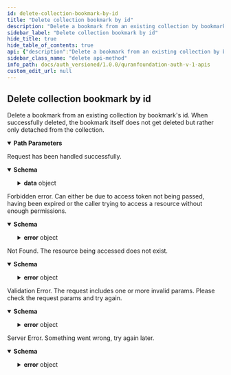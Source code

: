 ```yaml
---
id: delete-collection-bookmark-by-id
title: "Delete collection bookmark by id"
description: "Delete a bookmark from an existing collection by bookmark's id. When successfully deleted, the bookmark itself does not get deleted but rather only detached from the collection."
sidebar_label: "Delete collection bookmark by id"
hide_title: true
hide_table_of_contents: true
api: {"description":"Delete a bookmark from an existing collection by bookmark's id. When successfully deleted, the bookmark itself does not get deleted but rather only detached from the collection.","tags":["Collections"],"parameters":[{"in":"path","name":"collectionId","schema":{"type":"string","description":"The Id of the collection to be deleted.","example":"clpw2xgy5000aydofdlemfcpm"},"required":true,"description":"The Id of the collection to be deleted."},{"in":"path","name":"bookmarkId","schema":{"type":"string","description":"The Id of the bookmark to be deleted.","example":"clpw2xgy5000bydofbeuygb6j"},"required":true,"description":"The Id of the bookmark to be deleted."}],"responses":{"200":{"description":"Request has been handled successfully.","content":{"application/json":{"schema":{"type":"object","properties":{"success":{"type":"boolean","example":true},"data":{"type":"object","properties":{"message":{"enum":["collection bookmark deleted"]}},"additionalProperties":false}},"additionalProperties":false}}}},"403":{"description":"Forbidden error. Can either be due to access token not being passed, having been expired or the caller trying to access a resource without enough permissions.","content":{"application/json":{"schema":{"type":"object","properties":{"success":{"type":"boolean","example":false},"error":{"type":"object","properties":{"code":{"type":"string","example":"ForbiddenError"},"message":{"type":"string","example":"Token expired"}}}},"additionalProperties":false}}}},"404":{"description":"Not Found. The resource being accessed does not exist.","content":{"application/json":{"schema":{"type":"object","properties":{"success":{"type":"boolean","example":false},"error":{"type":"object","properties":{"code":{"type":"string","example":"NotFoundError"},"message":{"type":"string","example":"The resource you're looking for does not exist"}}}},"additionalProperties":false}}}},"422":{"description":"Validation Error. The request includes one or more invalid params. Please check the request params and try again.","content":{"application/json":{"schema":{"type":"object","properties":{"success":{"type":"boolean","example":false},"error":{"type":"object","properties":{"code":{"type":"string","example":"ValidationError"},"message":{"type":"string","example":"`id` is required"}}}},"additionalProperties":false}}}},"500":{"description":"Server Error. Something went wrong, try again later.","content":{"application/json":{"schema":{"type":"object","properties":{"success":{"type":"boolean","example":false},"error":{"type":"object","properties":{"code":{"type":"string","example":"ServerError"},"message":{"type":"string","example":"Something went wrong"}}}},"additionalProperties":false}}}}},"method":"delete","path":"/v1/collections/{collectionId}/bookmarks/{bookmarkId}","servers":[{"url":"https://auth.quran.foundation","description":"Production Server"}],"security":[{"ApiKeyAuth":[]}],"securitySchemes":{"ApiKeyAuth":{"type":"apiKey","in":"header","name":"o_t_h"},"bearer":{"scheme":"bearer","type":"http"}},"info":{"title":"QuranFoundation Auth V1 APIs","version":"1.0.0","description":"User-account related APIs that can be used after having a valid access token as a result of a successful Oauth2 flow. See [OAuth2 Intro](/docs/tutorials/oidc/getting-started-with-oauth2) for more details. \n\n ## Pagination \n\n We are using cursor based pagination. The pagination query params consist of `first`,`after`, `before` and `last`. \n\n Example \n - `first: 10` will give you first 10 items \n - `first: 10, after: xyz` will give you first 10 items after the item with id `xyz` \n - `last: 10` will give you the last 10 items \n - `last: 10, before: xyz` will give you the last 10 items before the item with id `xyz` \n\n The only possible combinations are `first + after` or `last + before`. They should not be used together"},"postman":{"name":"Delete collection bookmark by id","description":{"content":"Delete a bookmark from an existing collection by bookmark's id. When successfully deleted, the bookmark itself does not get deleted but rather only detached from the collection.","type":"text/plain"},"url":{"path":["v1","collections",":collectionId","bookmarks",":bookmarkId"],"host":["{{baseUrl}}"],"query":[],"variable":[{"disabled":false,"description":{"content":"(Required) The Id of the collection to be deleted.","type":"text/plain"},"type":"any","value":"","key":"collectionId"},{"disabled":false,"description":{"content":"(Required) The Id of the bookmark to be deleted.","type":"text/plain"},"type":"any","value":"","key":"bookmarkId"}]},"header":[{"key":"Accept","value":"application/json"}],"method":"DELETE"}}
sidebar_class_name: "delete api-method"
info_path: docs/auth_versioned/1.0.0/quranfoundation-auth-v-1-apis
custom_edit_url: null
---
```



## Delete collection bookmark by id



Delete a bookmark from an existing collection by bookmark's id. When successfully deleted, the bookmark itself does not get deleted but rather only detached from the collection.

<details style={{"marginBottom":"1rem"}} data-collapsed={false} open={true}><summary style={{}}><strong>Path Parameters</strong></summary><div><ul><ParamsItem className={"paramsItem"} param={{"in":"path","name":"collectionId","schema":{"type":"string","description":"The Id of the collection to be deleted.","example":"clpw2xgy5000aydofdlemfcpm"},"required":true,"description":"The Id of the collection to be deleted."}}></ParamsItem><ParamsItem className={"paramsItem"} param={{"in":"path","name":"bookmarkId","schema":{"type":"string","description":"The Id of the bookmark to be deleted.","example":"clpw2xgy5000bydofbeuygb6j"},"required":true,"description":"The Id of the bookmark to be deleted."}}></ParamsItem></ul></div></details><div><ApiTabs><TabItem label={"200"} value={"200"}><div>

Request has been handled successfully.

</div><div><MimeTabs schemaType={"response"}><TabItem label={"application/json"} value={"application/json"}><SchemaTabs><TabItem label={"Schema"} value={"Schema"}><details style={{}} data-collapsed={false} open={true}><summary style={{"textAlign":"left"}}><strong>Schema</strong></summary><div style={{"textAlign":"left","marginLeft":"1rem"}}></div><ul style={{"marginLeft":"1rem"}}><SchemaItem collapsible={false} name={"success"} required={false} schemaName={"boolean"} qualifierMessage={undefined} schema={{"type":"boolean","example":true}}></SchemaItem><SchemaItem collapsible={true} className={"schemaItem"}><details style={{}}><summary style={{}}><strong>data</strong><span style={{"opacity":"0.6"}}> object</span></summary><div style={{"marginLeft":"1rem"}}><SchemaItem collapsible={false} name={"message"} required={false} schemaName={""} qualifierMessage={"**Possible values:** [`collection bookmark deleted`]"} schema={{"enum":["collection bookmark deleted"]}}></SchemaItem></div></details></SchemaItem></ul></details></TabItem><TabItem label={"Example (from schema)"} value={"Example (from schema)"}><ResponseSamples responseExample={"{\n  \"success\": true,\n  \"data\": {}\n}"} language={"json"}></ResponseSamples></TabItem></SchemaTabs></TabItem></MimeTabs></div></TabItem><TabItem label={"403"} value={"403"}><div>

Forbidden error. Can either be due to access token not being passed, having been expired or the caller trying to access a resource without enough permissions.

</div><div><MimeTabs schemaType={"response"}><TabItem label={"application/json"} value={"application/json"}><SchemaTabs><TabItem label={"Schema"} value={"Schema"}><details style={{}} data-collapsed={false} open={true}><summary style={{"textAlign":"left"}}><strong>Schema</strong></summary><div style={{"textAlign":"left","marginLeft":"1rem"}}></div><ul style={{"marginLeft":"1rem"}}><SchemaItem collapsible={false} name={"success"} required={false} schemaName={"boolean"} qualifierMessage={undefined} schema={{"type":"boolean","example":false}}></SchemaItem><SchemaItem collapsible={true} className={"schemaItem"}><details style={{}}><summary style={{}}><strong>error</strong><span style={{"opacity":"0.6"}}> object</span></summary><div style={{"marginLeft":"1rem"}}><SchemaItem collapsible={false} name={"code"} required={false} schemaName={"string"} qualifierMessage={undefined} schema={{"type":"string","example":"ForbiddenError"}}></SchemaItem><SchemaItem collapsible={false} name={"message"} required={false} schemaName={"string"} qualifierMessage={undefined} schema={{"type":"string","example":"Token expired"}}></SchemaItem></div></details></SchemaItem></ul></details></TabItem><TabItem label={"Example (from schema)"} value={"Example (from schema)"}><ResponseSamples responseExample={"{\n  \"success\": false,\n  \"error\": {\n    \"code\": \"ForbiddenError\",\n    \"message\": \"Token expired\"\n  }\n}"} language={"json"}></ResponseSamples></TabItem></SchemaTabs></TabItem></MimeTabs></div></TabItem><TabItem label={"404"} value={"404"}><div>

Not Found. The resource being accessed does not exist.

</div><div><MimeTabs schemaType={"response"}><TabItem label={"application/json"} value={"application/json"}><SchemaTabs><TabItem label={"Schema"} value={"Schema"}><details style={{}} data-collapsed={false} open={true}><summary style={{"textAlign":"left"}}><strong>Schema</strong></summary><div style={{"textAlign":"left","marginLeft":"1rem"}}></div><ul style={{"marginLeft":"1rem"}}><SchemaItem collapsible={false} name={"success"} required={false} schemaName={"boolean"} qualifierMessage={undefined} schema={{"type":"boolean","example":false}}></SchemaItem><SchemaItem collapsible={true} className={"schemaItem"}><details style={{}}><summary style={{}}><strong>error</strong><span style={{"opacity":"0.6"}}> object</span></summary><div style={{"marginLeft":"1rem"}}><SchemaItem collapsible={false} name={"code"} required={false} schemaName={"string"} qualifierMessage={undefined} schema={{"type":"string","example":"NotFoundError"}}></SchemaItem><SchemaItem collapsible={false} name={"message"} required={false} schemaName={"string"} qualifierMessage={undefined} schema={{"type":"string","example":"The resource you're looking for does not exist"}}></SchemaItem></div></details></SchemaItem></ul></details></TabItem><TabItem label={"Example (from schema)"} value={"Example (from schema)"}><ResponseSamples responseExample={"{\n  \"success\": false,\n  \"error\": {\n    \"code\": \"NotFoundError\",\n    \"message\": \"The resource you're looking for does not exist\"\n  }\n}"} language={"json"}></ResponseSamples></TabItem></SchemaTabs></TabItem></MimeTabs></div></TabItem><TabItem label={"422"} value={"422"}><div>

Validation Error. The request includes one or more invalid params. Please check the request params and try again.

</div><div><MimeTabs schemaType={"response"}><TabItem label={"application/json"} value={"application/json"}><SchemaTabs><TabItem label={"Schema"} value={"Schema"}><details style={{}} data-collapsed={false} open={true}><summary style={{"textAlign":"left"}}><strong>Schema</strong></summary><div style={{"textAlign":"left","marginLeft":"1rem"}}></div><ul style={{"marginLeft":"1rem"}}><SchemaItem collapsible={false} name={"success"} required={false} schemaName={"boolean"} qualifierMessage={undefined} schema={{"type":"boolean","example":false}}></SchemaItem><SchemaItem collapsible={true} className={"schemaItem"}><details style={{}}><summary style={{}}><strong>error</strong><span style={{"opacity":"0.6"}}> object</span></summary><div style={{"marginLeft":"1rem"}}><SchemaItem collapsible={false} name={"code"} required={false} schemaName={"string"} qualifierMessage={undefined} schema={{"type":"string","example":"ValidationError"}}></SchemaItem><SchemaItem collapsible={false} name={"message"} required={false} schemaName={"string"} qualifierMessage={undefined} schema={{"type":"string","example":"`id` is required"}}></SchemaItem></div></details></SchemaItem></ul></details></TabItem><TabItem label={"Example (from schema)"} value={"Example (from schema)"}><ResponseSamples responseExample={"{\n  \"success\": false,\n  \"error\": {\n    \"code\": \"ValidationError\",\n    \"message\": \"`id` is required\"\n  }\n}"} language={"json"}></ResponseSamples></TabItem></SchemaTabs></TabItem></MimeTabs></div></TabItem><TabItem label={"500"} value={"500"}><div>

Server Error. Something went wrong, try again later.

</div><div><MimeTabs schemaType={"response"}><TabItem label={"application/json"} value={"application/json"}><SchemaTabs><TabItem label={"Schema"} value={"Schema"}><details style={{}} data-collapsed={false} open={true}><summary style={{"textAlign":"left"}}><strong>Schema</strong></summary><div style={{"textAlign":"left","marginLeft":"1rem"}}></div><ul style={{"marginLeft":"1rem"}}><SchemaItem collapsible={false} name={"success"} required={false} schemaName={"boolean"} qualifierMessage={undefined} schema={{"type":"boolean","example":false}}></SchemaItem><SchemaItem collapsible={true} className={"schemaItem"}><details style={{}}><summary style={{}}><strong>error</strong><span style={{"opacity":"0.6"}}> object</span></summary><div style={{"marginLeft":"1rem"}}><SchemaItem collapsible={false} name={"code"} required={false} schemaName={"string"} qualifierMessage={undefined} schema={{"type":"string","example":"ServerError"}}></SchemaItem><SchemaItem collapsible={false} name={"message"} required={false} schemaName={"string"} qualifierMessage={undefined} schema={{"type":"string","example":"Something went wrong"}}></SchemaItem></div></details></SchemaItem></ul></details></TabItem><TabItem label={"Example (from schema)"} value={"Example (from schema)"}><ResponseSamples responseExample={"{\n  \"success\": false,\n  \"error\": {\n    \"code\": \"ServerError\",\n    \"message\": \"Something went wrong\"\n  }\n}"} language={"json"}></ResponseSamples></TabItem></SchemaTabs></TabItem></MimeTabs></div></TabItem></ApiTabs></div>

